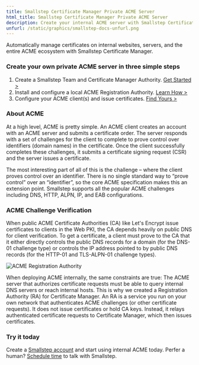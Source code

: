 ```yaml
---
title: Smallstep Certificate Manager Private ACME Server
html_title: Smallstep Certificate Manager Private ACME Server
description: Create your internal ACME server with Smallstep Certificate Manager. 
unfurl: /static/graphics/smallstep-docs-unfurl.png
---
```



Automatically manage certificates on internal websites, servers, and the entire ACME ecosystem with Smallstep Certificate Manager. 

### Create your own private ACME server in three simple steps
1. Create a Smallstep Team and Certificate Manager Authority. [Get Started >](https://smallstep.com/signup?acme)
2. Install and configure a local ACME Registration Authority. [Learn How >](https://smallstep.com/docs/step-ca/configuration#registration-authority-ra-mode)
3. Configure your ACME client(s) and issue certificates. [Find Yours >](https://smallstep.com/docs/tutorials/acme-protocol-acme-clients) 

### About ACME
At a high level, ACME is pretty simple. An ACME client creates an account with an ACME server and submits a certificate order. The server responds with a set of challenges for the client to complete to prove control over identifiers (domain names) in the certificate. Once the client successfully completes these challenges, it submits a certificate signing request (CSR) and the server issues a certificate.

The most interesting part of all of this is the challenge – where the client proves control over an identifier. There is no single standard way to “prove control” over an “identifier”, so the core ACME specification makes this an extension point. Smallstep supports all the popular ACME challenges including DNS, HTTP, ALPN, IP, and EAB configurations. 

### ACME Challenge Verification
When public ACME Certificate Authorities (CA) like Let's Encrypt issue certificates to clients in the Web PKI, the CA depends heavily on public DNS for client verification. To get a certificate, a client must prove to the CA that it either directly controls the public DNS records for a domain (for the DNS-01 challenge type) or controls the IP address pointed to by public DNS records (for the HTTP-01 and TLS-ALPN-01 challenge types).

![ACME Registration Authority](/uploads/cm-hiw-ra.svg "In this example, the Smallstep ACME RA runs within the local network or VPC and responds to ACME requests from internal infrastructure and workloads. The RA accepts ACME orders and authenticates requests by verifying an ACME challenge. Upon verification, a CSR is securely passed to the Issuing Authority to sign and catalog.")

When deploying ACME internally, the same constraints are true: The ACME server that authorizes certificate requests must be able to query internal DNS servers or reach internal hosts. This is why we created a Registration Authority (RA) for Certificate Manager. An RA is a service you run on your own network that authenticates ACME challenges (or other certificate requests). It does not issue certificates or hold CA keys. Instead, it relays authenticated certificate requests to Certificate Manager, which then issues certificates. 

### Try it today

Create a [Smallstep account](https://smallstep.com/signup?acme) and start using internal ACME today. Perfer a human? [Schedule time](https://smallstep.com/acme-form/) to talk with Smallstep. 
